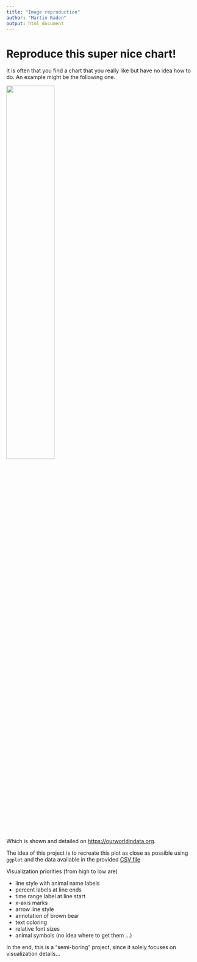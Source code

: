 ```yaml
---
title: "Image reproduction"
author: "Martin Raden"
output: html_document
---
```


# Reproduce this super nice chart!

It is often that you find a chart that you really like but have no idea how to do.
An example might be the following one.


![](Wildlife-comeback-in-Europe-1.png){ width=50% }

Which is shown and detailed on [https://ourworldindata.org](https://ourworldindata.org/europe-mammal-comeback).

The idea of this project is to recreate this plot as close as possible using `ggplot` and the data available in the provided [CSV file](https://ourworldindata.org/uploads/2022/05/Wildlife-comeback-in-Europe-1.png)

Visualization priorities (from high to low are)

- line style with animal name labels
- percent labels at line ends
- time range label at line start
- x-axis marks
- arrow line style
- annotation of brown bear
- text coloring
- relative font sizes
- animal symbols (no idea where to get them ...)

In the end, this is a "semi-boring" project, since it solely focuses on visualization details...
